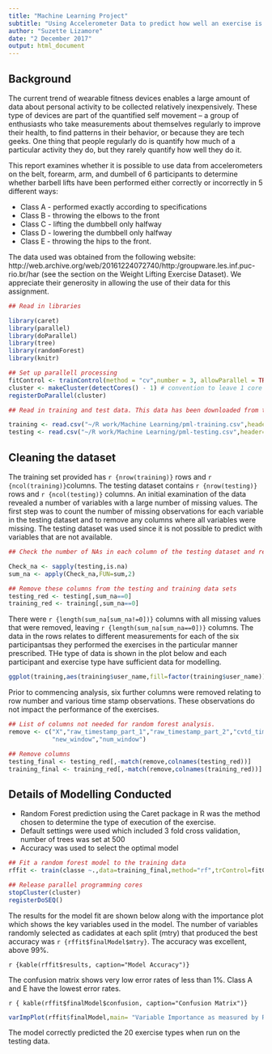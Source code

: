 ```yaml
---
title: "Machine Learning Project"
subtitle: "Using Accelerometer Data to predict how well an exercise is performed"
author: "Suzette Lizamore"
date: "2 December 2017"
output: html_document
---
```


## Background

The current trend of wearable fitness devices enables a large amount of data about personal activity to be collected relatively inexpensively. These type of devices are part of the quantified self movement – a group of enthusiasts who take measurements about themselves regularly to improve their health, to find patterns in their behavior, or because they are tech geeks. One thing that people regularly do is quantify how much of a particular activity they do, but they rarely quantify how well they do it. 

This report examines whether it is possible to use data from accelerometers on the belt, forearm, arm, and dumbell of 6 participants to determine whether barbell lifts have been performed either correctly or incorrectly in 5 different ways:

* Class A - performed exactly according to specifications
* Class B - throwing the elbows to the front
* Class C - lifting the dumbbell only halfway
* Class D - lowering the dumbbell only halfway
* Class E - throwing the hips to the front.

The data used was obtained from the following website:  http://web.archive.org/web/20161224072740/http:/groupware.les.inf.puc-rio.br/har (see the section on the Weight Lifting Exercise Dataset). We appreciate their generosity in allowing the use of their data for this assignment.



```r

## Read in libraries

library(caret)
library(parallel)
library(doParallel)
library(tree)
library(randomForest)
library(knitr)

## Set up parallell processing
fitControl <- trainControl(method = "cv",number = 3, allowParallel = TRUE)
cluster <- makeCluster(detectCores() - 1) # convention to leave 1 core for OS
registerDoParallel(cluster)

## Read in training and test data. This data has been downloaded from the site mentioned above and stored locally on the computer.

training <- read.csv("~/R work/Machine Learning/pml-training.csv",header=TRUE,comment.char="",na.strings="NA",stringsAsFactors = FALSE)
testing <- read.csv("~/R work/Machine Learning/pml-testing.csv",header=TRUE,comment.char="",na.strings="NA")

```


## Cleaning the dataset

The training set provided has `r {nrow(training)}` rows and `r {ncol(training)}`columns. The testing dataset contains `r {nrow(testing)}` rows and `r {ncol(testing)}` columns. An initial examination of the data revealed a number of variables with a large number of missing values. The first step was to count the number of missing observations for each variable in the testing dataset and to remove any columns where all variables were missing. The testing dataset was used since it is not possible to predict with variables that are not available.

```r

## Check the number of NAs in each column of the testing dataset and remove any columns that consist only of NAs

Check_na <- sapply(testing,is.na)
sum_na <- apply(Check_na,FUN=sum,2)

## Remove these columns from the testing and training data sets           
testing_red <- testing[,sum_na==0]
training_red <- training[,sum_na==0]

```

There were `r {length(sum_na[sum_na!=0])}` columns with all missing values that were removed, leaving `r {length(sum_na[sum_na==0])}` columns. The data in the rows relates to different measurements for each of the six participantsas they performed the exercises in the particular manner prescribed. THe type of data is shown in the plot below and each participant and exercise type have sufficient data for modelling.


```r

ggplot(training,aes(training$user_name,fill=factor(training$user_name))) + facet_grid(.~ training$classe) + geom_bar() + labs(x="",title="Number of measurements for types of exercise peformed by each user") + theme(legend.position = "none", axis.text.x = element_text(angle = 90, hjust = 1)) 

```

Prior to commencing analysis, six further columns were removed relating to row number and various time stamp observations. These observations do not impact the performance of the exercises.


```r

## List of columns not needed for random forest analysis.
remove <- c("X","raw_timestamp_part_1","raw_timestamp_part_2","cvtd_timestamp",
            "new_window","num_window")

## Remove columns 
testing_final <- testing_red[,-match(remove,colnames(testing_red))]
training_final <- training_red[,-match(remove,colnames(training_red))]


```


## Details of Modelling Conducted

* Random Forest prediction using the Caret package in R was the method chosen to determine the type of execution of the exercise.
* Default settings were used which included 3 fold cross validation, number of trees was set at 500
* Accuracy was used to select the optimal model


```r
## Fit a random forest model to the training data
rffit <- train(classe ~.,data=training_final,method="rf",trControl=fitControl,prox=TRUE)

## Release parallel programming cores
stopCluster(cluster)
registerDoSEQ()
```

The results for the model fit are shown below along with the importance plot which shows the key variables used in the model. The number of variables randomly selected as cadidates at each split (mtry) that produced the best accuracy was `r {rffit$finalModel$mtry}`. The accuracy was excellent, above 99%.

`r {kable(rffit$results, caption="Model Accuracy")}`

The confusion matrix shows very low error rates of less than 1%. Class A and E have the lowest error rates.

`r { kable(rffit$finalModel$confusion, caption="Confusion Matrix")}`

```r

varImpPlot(rffit$finalModel,main= "Variable Importance as measured by Random Forest")
```

The model correctly predicted the 20 exercise types when run on the testing data.
